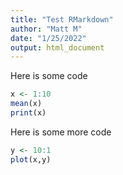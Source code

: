 ```yaml
---
title: "Test RMarkdown"
author: "Matt M"
date: "1/25/2022"
output: html_document
---
```


Here is some code

```r
x <- 1:10
mean(x)
print(x)
```

Here is some more code

```r
y <- 10:1
plot(x,y)
```
